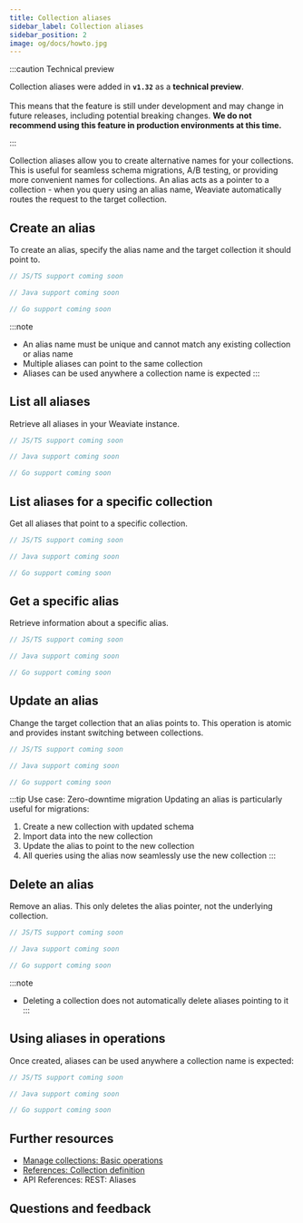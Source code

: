 ```yaml
---
title: Collection aliases
sidebar_label: Collection aliases
sidebar_position: 2
image: og/docs/howto.jpg
---
```



:::caution Technical preview

Collection aliases were added in **`v1.32`** as a **technical preview**.<br/><br/>
This means that the feature is still under development and may change in future releases, including potential breaking changes.
**We do not recommend using this feature in production environments at this time.**

:::

Collection aliases allow you to create alternative names for your collections. This is useful for seamless schema migrations, A/B testing, or providing more convenient names for collections. An alias acts as a pointer to a collection - when you query using an alias name, Weaviate automatically routes the request to the target collection.

## Create an alias

To create an alias, specify the alias name and the target collection it should point to.

<Tabs groupId="languages">
  <TabItem value="py" label="Python Client v4">
    <FilteredTextBlock
      text={PyCode}
      startMarker="# START CreateAlias"
      endMarker="# END CreateAlias"
      language="py"
    />
  </TabItem>

<TabItem value="js" label="JS/TS Client v3">

```typescript
// JS/TS support coming soon
```

</TabItem>

<TabItem value="java" label="Java">

```java
// Java support coming soon
```

</TabItem>

  <TabItem value="go" label="Go">

```go
// Go support coming soon
```

  </TabItem>
</Tabs>

:::note

- An alias name must be unique and cannot match any existing collection or alias name
- Multiple aliases can point to the same collection
- Aliases can be used anywhere a collection name is expected
  :::

## List all aliases

Retrieve all aliases in your Weaviate instance.

<Tabs groupId="languages">
  <TabItem value="py" label="Python Client v4">
    <FilteredTextBlock
      text={PyCode}
      startMarker="# START ListAllAliases"
      endMarker="# END ListAllAliases"
      language="py"
    />
  </TabItem>

<TabItem value="js" label="JS/TS Client v3">

```typescript
// JS/TS support coming soon
```

</TabItem>

<TabItem value="java" label="Java">

```java
// Java support coming soon
```

</TabItem>

  <TabItem value="go" label="Go">

```go
// Go support coming soon
```

  </TabItem>
</Tabs>

## List aliases for a specific collection

Get all aliases that point to a specific collection.

<Tabs groupId="languages">
  <TabItem value="py" label="Python Client v4">
    <FilteredTextBlock
      text={PyCode}
      startMarker="# START ListCollectionAliases"
      endMarker="# END ListCollectionAliases"
      language="py"
    />
  </TabItem>

<TabItem value="js" label="JS/TS Client v3">

```typescript
// JS/TS support coming soon
```

</TabItem>

<TabItem value="java" label="Java">

```java
// Java support coming soon
```

</TabItem>

  <TabItem value="go" label="Go">

```go
// Go support coming soon
```

  </TabItem>
</Tabs>

## Get a specific alias

Retrieve information about a specific alias.

<Tabs groupId="languages">
  <TabItem value="py" label="Python Client v4">
    <FilteredTextBlock
      text={PyCode}
      startMarker="# START GetAlias"
      endMarker="# END GetAlias"
      language="py"
    />
  </TabItem>

<TabItem value="js" label="JS/TS Client v3">

```typescript
// JS/TS support coming soon
```

</TabItem>

<TabItem value="java" label="Java">

```java
// Java support coming soon
```

</TabItem>

  <TabItem value="go" label="Go">

```go
// Go support coming soon
```

  </TabItem>
</Tabs>

## Update an alias

Change the target collection that an alias points to. This operation is atomic and provides instant switching between collections.

<Tabs groupId="languages">
  <TabItem value="py" label="Python Client v4">
    <FilteredTextBlock
      text={PyCode}
      startMarker="# START UpdateAlias"
      endMarker="# END UpdateAlias"
      language="py"
    />
  </TabItem>

<TabItem value="js" label="JS/TS Client v3">

```typescript
// JS/TS support coming soon
```

</TabItem>

<TabItem value="java" label="Java">

```java
// Java support coming soon
```

</TabItem>

  <TabItem value="go" label="Go">

```go
// Go support coming soon
```

  </TabItem>
</Tabs>

:::tip Use case: Zero-downtime migration
Updating an alias is particularly useful for migrations:

1. Create a new collection with updated schema
2. Import data into the new collection
3. Update the alias to point to the new collection
4. All queries using the alias now seamlessly use the new collection
   :::

## Delete an alias

Remove an alias. This only deletes the alias pointer, not the underlying collection.

<Tabs groupId="languages">
  <TabItem value="py" label="Python Client v4">
    <FilteredTextBlock
      text={PyCode}
      startMarker="# START DeleteAlias"
      endMarker="# END DeleteAlias"
      language="py"
    />
  </TabItem>

<TabItem value="js" label="JS/TS Client v3">

```typescript
// JS/TS support coming soon
```

</TabItem>

<TabItem value="java" label="Java">

```java
// Java support coming soon
```

</TabItem>

  <TabItem value="go" label="Go">

```go
// Go support coming soon
```

  </TabItem>
</Tabs>

:::note

- Deleting a collection does not automatically delete aliases pointing to it
  :::

## Using aliases in operations

Once created, aliases can be used anywhere a collection name is expected:

<Tabs groupId="languages">
  <TabItem value="py" label="Python Client v4">
    <FilteredTextBlock
      text={PyCode}
      startMarker="# START UseAlias"
      endMarker="# END UseAlias"
      language="py"
    />
  </TabItem>

<TabItem value="js" label="JS/TS Client v3">

```typescript
// JS/TS support coming soon
```

</TabItem>

<TabItem value="java" label="Java">

```java
// Java support coming soon
```

</TabItem>

  <TabItem value="go" label="Go">

```go
// Go support coming soon
```

  </TabItem>
</Tabs>

## Further resources

- [Manage collections: Basic operations](./collection-operations.mdx)
- [References: Collection definition](/weaviate/config-refs/schema)
- <SkipLink href="/weaviate/api/rest#tag/aliases">
    API References: REST: Aliases
  </SkipLink>

## Questions and feedback


<DocsFeedback />
